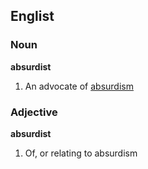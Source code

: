 ==Englist==
===Noun===
{{wikipedia2|absurdism}}
'''absurdist'''
#An advocate of [[absurdism]]
===Adjective===
'''absurdist'''
#Of, or relating to absurdism